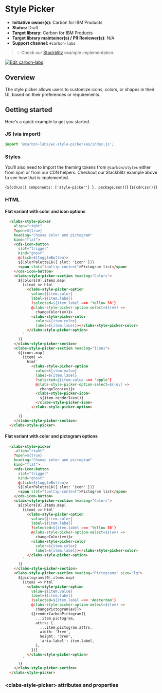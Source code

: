 
<Meta of={StylePickerFlatStories} />

# Style Picker

- **Initiative owner(s):** Carbon for IBM Products
- **Status:** Draft
- **Target library:** Carbon for IBM Products
- **Target library maintainer(s) / PR Reviewer(s):** N/A
- **Support channel:** `#carbon-labs`

> 💡 Check our
> [Stackblitz](https://stackblitz.com/github/carbon-design-system/carbon-labs/tree/main/examples/web-components/style-picker)
> example implementation.

[![Edit carbon-labs](https://developer.stackblitz.com/img/open_in_stackblitz.svg)](https://stackblitz.com/github/carbon-design-system/carbon-labs/tree/main/examples/web-components/style-picker)

## Overview

The style picker allows users to customize icons, colors, or shapes in their UI,
based on their preferences or requirements.

## Getting started

Here's a quick example to get you started.

### JS (via import)

```javascript
import '@carbon-labs/wc-style-picker/es/index.js';
```

### Styles

You'll also need to import the theming tokens from `@carbon/styles` either from
npm or from our CDN helpers. Checkout our Stackblitz example above to see how
that is implemented.

<Markdown>{`${cdnJs({ components: ['style-picker'] }, packageJson)}`}</Markdown>
<Markdown>{`${cdnCss()}`}</Markdown>

### HTML

#### Flat variant with color and icon options

```html
  <clabs-style-picker
    align="right"
    ?open=${true}
    heading="Choose color and pictogram"
    kind="flat">
    <cds-icon-button
      slot="trigger"
      kind="ghost"
      @click=${toggleButton}>
      ${ColorPalette16({ slot: 'icon' })}
      <span slot="tooltip-content">Pictogram list</span>
    </cds-icon-button>
    <clabs-style-picker-section heading="Colors">
      ${colors[0].items.map(
        (item) => html`
          <clabs-style-picker-option
            value=${item.color}
            label=${item.label}
            ?selected=${item.label === 'Yellow 30'}
            @clabs-style-picker-option-select=${(ev) =>
              changeColor(ev)}>
            <clabs-style-picker-color
              color=${item.color}
              label=${item.label}></clabs-style-picker-color>
          </clabs-style-picker-option>
        `
      )}
    </clabs-style-picker-section>
    <clabs-style-picker-section heading="Icons">
      ${icons.map(
        (item) =>
          html`
            <clabs-style-picker-option
              value=${item.value}
              label=${item.label}
              ?selected=${item.value === 'apple'}
              @clabs-style-picker-option-select=${(ev) =>
                changeIcon(ev)}>
              <clabs-style-picker-icon>
                ${item.renderIcon()}
              </clabs-style-picker-icon>
            </clabs-style-picker-option>
          `
      )}
    </clabs-style-picker-section>
  </clabs-style-picker>
```

#### Flat variant with color and pictogram options

```html
  <clabs-style-picker
    .align="right"
    ?open=${true}
    heading="Choose color and pictogram"
    kind="flat">
    <cds-icon-button
      slot="trigger"
      kind="ghost"
      @click=${toggleButton}>
      ${ColorPalette16({ slot: 'icon' })}
      <span slot="tooltip-content">Pictogram list</span>
    </cds-icon-button>
    <clabs-style-picker-section heading="Colors">
      ${colors[0].items.map(
        (item) => html`
          <clabs-style-picker-option
            value=${item.color}
            label=${item.label}
            ?selected=${item.label === 'Yellow 30'}
            @clabs-style-picker-option-select=${(ev) =>
              changeColor(ev)}>
            <clabs-style-picker-color
              color=${item.color}
              label=${item.label}></clabs-style-picker-color>
          </clabs-style-picker-option>
        `
      )}
    </clabs-style-picker-section>
    <clabs-style-picker-section heading="Pictograms" size="lg">
      ${pictograms[0].items.map(
        (item) => html`
          <clabs-style-picker-option
            value=${item.value}
            label=${item.label}
            ?selected=${item.label === 'Amsterdam'}
            @clabs-style-picker-option-select=${(ev) =>
              changePictogram(ev)}>
            ${renderCarbonPictogram({
              ...item.pictogram,
              attrs: {
                ...item.pictogram.attrs,
                width: '3rem',
                height: '3rem',
                'aria-label': item.label,
              },
            })}
          </clabs-style-picker-option>
        `
      )}
    </clabs-style-picker-section>
  </clabs-style-picker>
```

### &lt;clabs-style-picker&gt; attributes and properties

<ArgTypes of="clabs-style-picker" />
